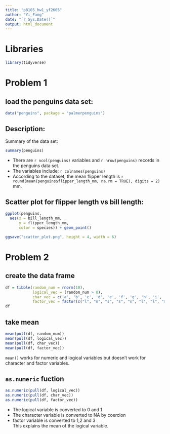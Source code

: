 ```yaml
---
title: "p8105_hw1_yf2605"
author: "Yi_Fang"
date: "`r Sys.Date()`"
output: html_document
---
```


# Libraries

```r
library(tidyverse)
```

# Problem 1

## load the penguins data set:

```r
data("penguins", package = "palmerpenguins")
```

## Description:
Summary of the data set:
```r
summary(penguins)
```

*  There are `r ncol(penguins)` variables and `r nrow(penguins)` records in the penguins data set.
*  The variables include: `r colnames(penguins)` 
*  According to the dataset, the mean flipper length is `r round(mean(penguins$flipper_length_mm, na.rm = TRUE), digits = 2)` mm. 

## Scatter plot for flipper length vs bill length:
```r
ggplot(penguins, 
  aes(x = bill_length_mm, 
      y = flipper_length_mm, 
      color = species)) + geom_point()

ggsave("scatter_plot.png", height = 4, width = 6)
```

# Problem 2

## create the data frame

```r
df = tibble(random_num = rnorm(10),
            logical_vec = (random_num > 0),
            char_vec = c('a', 'b', 'c', 'd', 'e', 'f', 'g', 'h', 'i', 'j'),
            factor_vec = factor(c("l", "m", "s", "s", "s", "l", "l", "m", "m", "l")))
df
```

## take mean

```r
mean(pull(df, random_num))
mean(pull(df, logical_vec))
mean(pull(df, char_vec))
mean(pull(df, factor_vec))
```
`mean()` works for numeric and logical variables but doesn’t work for character and factor variables. 

## `as.numeric` fuction
```r
as.numeric(pull(df, logical_vec))
as.numeric(pull(df, char_vec))
as.numeric(pull(df, factor_vec))
```
*  The logical variable is converted to 0 and 1
*  The character variable is converted to NA by coercion
*  factor variable is converted to 1,2 and 3\
This explains the mean of the logical variable.
